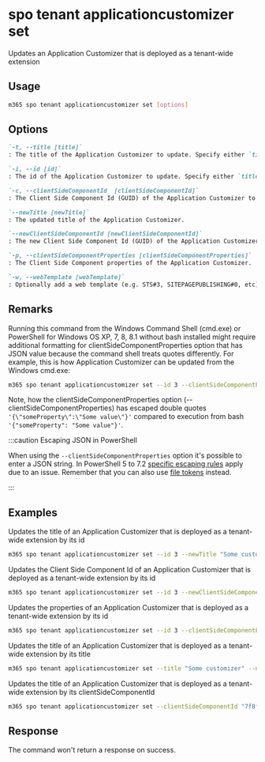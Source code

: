 
# spo tenant applicationcustomizer set

Updates an Application Customizer that is deployed as a tenant-wide extension

## Usage

```sh
m365 spo tenant applicationcustomizer set [options]
```

## Options

```md definition-list
`-t, --title [title]`
: The title of the Application Customizer to update. Specify either `title`, `id`, or `clientSideComponentId`.

`-i, --id [id]`
: The id of the Application Customizer to update. Specify either `title`, `id`, or `clientSideComponentId`.

`-c, --clientSideComponentId  [clientSideComponentId]`
: The Client Side Component Id (GUID) of the Application Customizer to update. Specify either `title`, `id`, or `clientSideComponentId`.

`--newTitle [newTitle]`
: The updated title of the Application Customizer.

`--newClientSideComponentId [newClientSideComponentId]`
: The new Client Side Component Id (GUID) of the Application Customizer.

`-p, --clientSideComponentProperties [clientSideComponentProperties]`
: The Client Side Component properties of the Application Customizer.

`-w, --webTemplate [webTemplate]`
: Optionally add a web template (e.g. STS#3, SITEPAGEPUBLISHING#0, etc) as a filter for what kind of sites the application customizer is registered on.
```

<Global />

## Remarks

Running this command from the Windows Command Shell (cmd.exe) or PowerShell for Windows OS XP, 7, 8, 8.1 without bash installed might require additional formatting for clientSideComponentProperties option that has JSON value because the command shell treats quotes differently. For example, this is how Application Customizer can be updated from the Windows cmd.exe:

```sh
m365 spo tenant applicationcustomizer set --id 3 --clientSideComponentProperties '{\"someProperty\":\"Some value\"}'
```

Note, how the clientSideComponentProperties option (--clientSideComponentProperties) has escaped double quotes `'{\"someProperty\":\"Some value\"}'` compared to execution from bash `'{"someProperty": "Some value"}'`.

:::caution Escaping JSON in PowerShell
    
When using the `--clientSideComponentProperties` option it's possible to enter a JSON string. In PowerShell 5 to 7.2 [specific escaping rules](./../../../user-guide/using-cli.mdx#escaping-double-quotes-in-powershell) apply due to an issue. Remember that you can also use [file tokens](./../../../user-guide/using-cli.mdx#passing-complex-content-into-cli-options) instead.

:::

## Examples

Updates the title of an Application Customizer that is deployed as a tenant-wide extension by its id

```sh
m365 spo tenant applicationcustomizer set --id 3 --newTitle "Some customizer" 
```

Updates the Client Side Component Id of an Application Customizer that is deployed as a tenant-wide extension by its id

```sh
m365 spo tenant applicationcustomizer set --id 3 --newClientSideComponentId "b44a5182-9877-4029-baec-0181c70dacbc" 
```

Updates the properties of an Application Customizer that is deployed as a tenant-wide extension by its id

```sh
m365 spo tenant applicationcustomizer set --id 3 --clientSideComponentProperties '{ "someProperty": "Some value" }'
```

Updates the title of an Application Customizer that is deployed as a tenant-wide extension by its title

```sh
m365 spo tenant applicationcustomizer set --title "Some customizer" --newTitle "Updated customizer" 
```

Updates the title of an Application Customizer that is deployed as a tenant-wide extension by its clientSideComponentId

```sh
m365 spo tenant applicationcustomizer set --clientSideComponentId "7f8fd1f2-9d26-4a4a-a607-bf4622d7ec11" --newTitle "Some customizer" 
```

## Response

The command won't return a response on success.

